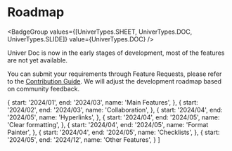 
# Roadmap

<BadgeGroup values={[UniverTypes.SHEET, UniverTypes.DOC, UniverTypes.SLIDE]} value={UniverTypes.DOC} />

<Callout emoji="⚠️">
  Univer Doc is now in the early stages of development, most of the features are not yet available.
</Callout>

You can submit your requirements through Feature Requests, please refer to the [Contribution Guide](/guides/doc/contributing). We will adjust the development roadmap based on community feedback.

  {
    start: '2024/01',
    end: '2024/03',
    name: 'Main Features',
  },
  {
    start: '2024/02',
    end: '2024/03',
    name: 'Collaboration',
  },
  {
    start: '2024/04',
    end: '2024/05',
    name: 'Hyperlinks',
  },
  {
    start: '2024/04',
    end: '2024/05',
    name: 'Clear formatting',
  },
  {
    start: '2024/04',
    end: '2024/05',
    name: 'Format Painter',
  },
  {
    start: '2024/04',
    end: '2024/05',
    name: 'Checklists',
  },
  {
    start: '2024/05',
    end: '2024/12',
    name: 'Other Features',
  }
]

<Roadmap data={data} />
